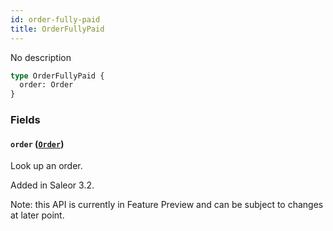 ```yaml
---
id: order-fully-paid
title: OrderFullyPaid
---
```


No description

```graphql
type OrderFullyPaid {
  order: Order
}
```

### Fields

#### `order` ([`Order`](../../../developer/api-reference/objects/order))

Look up an order.

Added in Saleor 3.2.

Note: this API is currently in Feature Preview and can be subject to changes at later point.
